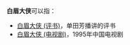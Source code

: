 '''白眉大侠'''可以指：

*[[白眉大侠_(评书)|白眉大侠 (评书)]]，单田芳播讲的评书
*[[白眉大侠_(电视剧)|白眉大侠 (电视剧)]]，1995年中国电视剧

{{Disambig|Cat=四字消歧义}}